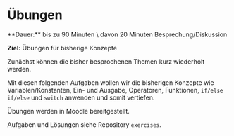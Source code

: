 
# Übungen

<Callout>
  **Dauer:** bis zu 90 Minuten \
  davon 20 Minuten Besprechung/Diskussion

**Ziel:** Übungen für bisherige Konzepte
</Callout>

Zunächst können die bisher besprochenen
Themen kurz wiederholt werden.

Mit diesen folgenden Aufgaben wollen wir die 
bisherigen Konzepte wie Variablen/Konstanten, 
Ein- und Ausgabe, Operatoren, Funktionen, 
`if/else if/else` und `switch` anwenden und 
somit vertiefen.

Übungen werden in Moodle bereitgestellt.

Aufgaben und Lösungen siehe Repository `exercises`.
